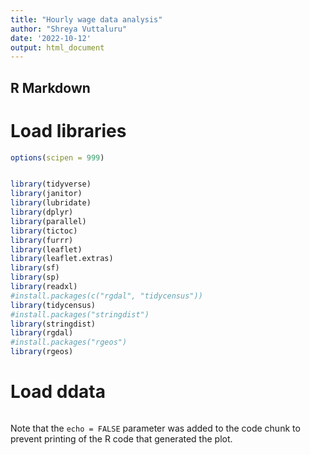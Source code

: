 ```yaml
---
title: "Hourly wage data analysis"
author: "Shreya Vuttaluru"
date: '2022-10-12'
output: html_document
---
```


## R Markdown

# Load libraries
```r
options(scipen = 999)


library(tidyverse)
library(janitor)
library(lubridate)
library(dplyr)
library(parallel)
library(tictoc)
library(furrr)
library(leaflet)
library(leaflet.extras)
library(sf)
library(sp)
library(readxl)
#install.packages(c("rgdal", "tidycensus"))
library(tidycensus)
#install.packages("stringdist")
library(stringdist)
library(rgdal)
#install.packages("rgeos")
library(rgeos)
```

# Load ddata
```r


```

Note that the `echo = FALSE` parameter was added to the code chunk to prevent printing of the R code that generated the plot.
